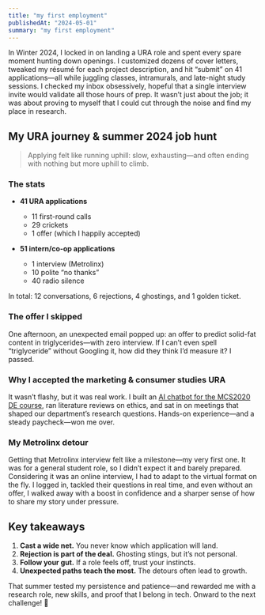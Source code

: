 ```yaml
---
title: "my first employment"
publishedAt: "2024-05-01"
summary: "my first employment"
---
```


In Winter 2024, I locked in on landing a URA role and spent every spare moment hunting down openings. I customized dozens of cover letters, tweaked my résumé for each project description, and hit “submit” on 41 applications—all while juggling classes, intramurals, and late-night study sessions. I checked my inbox obsessively, hopeful that a single interview invite would validate all those hours of prep. It wasn’t just about the job; it was about proving to myself that I could cut through the noise and find my place in research.  

## My URA journey & summer 2024 job hunt

> Applying felt like running uphill: slow, exhausting—and often ending with nothing but more uphill to climb.

### The stats  
- **41 URA applications**  
  - 11 first-round calls  
  - 29 crickets  
  - 1 offer (which I happily accepted)

- **51 intern/co-op applications**  
  - 1 interview (Metrolinx)  
  - 10 polite “no thanks”  
  - 40 radio silence

In total: 12 conversations, 6 rejections, 4 ghostings, and 1 golden ticket.

### The offer I skipped  
One afternoon, an unexpected email popped up: an offer to predict solid-fat content in triglycerides—with zero interview. If I can’t even spell “triglyceride” without Googling it, how did they think I’d measure it? I passed.

### Why I accepted the marketing & consumer studies URA  
It wasn’t flashy, but it was real work. I built an [AI chatbot for the MCS2020 DE course](https://mcs-2020.vercel.app/), ran literature reviews on ethics, and sat in on meetings that shaped our department’s research questions. Hands-on experience—and a steady paycheck—won me over.

### My Metrolinx detour  
Getting that Metrolinx interview felt like a milestone—my very first one. It was for a general student role, so I didn’t expect it and barely prepared. Considering it was an online interview, I had to adapt to the virtual format on the fly. I logged in, tackled their questions in real time, and even without an offer, I walked away with a boost in confidence and a sharper sense of how to share my story under pressure.  

## Key takeaways  
1. **Cast a wide net.** You never know which application will land.  
2. **Rejection is part of the deal.** Ghosting stings, but it’s not personal.  
3. **Follow your gut.** If a role feels off, trust your instincts.  
4. **Unexpected paths teach the most.** The detours often lead to growth.

That summer tested my persistence and patience—and rewarded me with a research role, new skills, and proof that I belong in tech. Onward to the next challenge! 🚀

